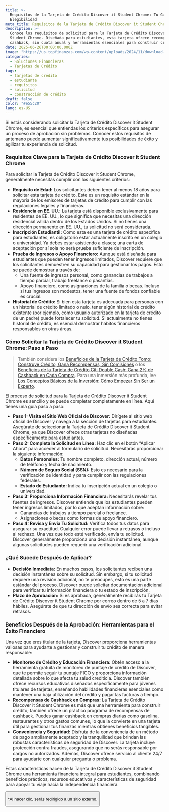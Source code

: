 ```yaml
---
title: >-
  Requisitos de la Tarjeta de Crédito Discover it Student Chrome: Tu Guía de
  Elegibilidad
meta_title: Requisitos de la Tarjeta de Crédito Discover it Student Chrome
description: >-
  Conoce los requisitos de solicitud para la Tarjeta de Crédito Discover it
  Student Chrome. Diseñada para estudiantes, esta tarjeta ofrece recompensas de
  cashback, sin cuota anual y herramientas esenciales para construir crédito.
date: 2025-06-26T00:00:00.000Z
image: "https://us.topfinanzas.com/wp-content/uploads/2024/11/download-6.webp"
categories:
  - Soluciones Financieras
  - Tarjetas de Crédito
tags:
  - tarjetas de crédito
  - estudiante
  - requisitos
  - solicitud
  - construcción de crédito
draft: false
color: "#e55c20"
lang: es-US
---
```


Si estás considerando solicitar la Tarjeta de Crédito Discover it Student Chrome, es esencial que entiendas los criterios específicos para asegurar un proceso de aprobación sin problemas. Conocer estos requisitos de antemano puede aumentar significativamente tus posibilidades de éxito y agilizar tu experiencia de solicitud.

### Requisitos Clave para la Tarjeta de Crédito Discover it Student Chrome

Para solicitar la Tarjeta de Crédito Discover it Student Chrome, generalmente necesitas cumplir con los siguientes criterios:

- **Requisito de Edad:** Los solicitantes deben tener al menos 18 años para solicitar esta tarjeta de crédito. Este es un requisito estándar en la mayoría de los emisores de tarjetas de crédito para cumplir con las regulaciones legales y financieras.
- **Residencia en EE. UU.:** La tarjeta está disponible exclusivamente para residentes de EE. UU., lo que significa que necesitas una dirección residencial válida dentro de los Estados Unidos. Si no tienes una dirección permanente en EE. UU., tu solicitud no será considerada.
- **Inscripción Estudiantil:** Como esta es una tarjeta de crédito específica para estudiantes, es obligatorio estar actualmente inscrito en un colegio o universidad. Ya debes estar asistiendo a clases; una carta de aceptación por sí sola no será prueba suficiente de inscripción.
- **Prueba de Ingresos o Apoyo Financiero:** Aunque está diseñada para estudiantes que pueden tener ingresos limitados, Discover requiere que los solicitantes demuestren su capacidad para gestionar los pagos. Esto se puede demostrar a través de:
  - Una fuente de ingresos personal, como ganancias de trabajos a tiempo parcial, trabajo freelance o pasantías.
  - Apoyo financiero, como asignaciones de la familia o becas. Incluso si tus ingresos son modestos, tener una fuente de fondos confiable es crucial.
- **Historial de Crédito:** Si bien esta tarjeta es adecuada para personas con un historial de crédito limitado o nulo, tener algún historial de crédito existente (por ejemplo, como usuario autorizado en la tarjeta de crédito de un padre) puede fortalecer tu solicitud. Si actualmente no tienes historial de crédito, es esencial demostrar hábitos financieros responsables en otras áreas.

### Cómo Solicitar la Tarjeta de Crédito Discover it Student Chrome: Paso a Paso

> También considera los [Beneficios de la Tarjeta de Crédito Tomo: Construye Crédito, Gana Recompensas, Sin Comisiones](/soluciones-financieras/beneficios-de-la-tarjeta-de-credito-tomo-construye-credito-gana-recompensas-sin-comisiones) o los [Beneficios de la Tarjeta de Crédito Citi Double Cash: Gana 2% de Cashback en Cada Compra](/soluciones-financieras/beneficios-de-la-tarjeta-de-credito-citi-double-cash-2-cashback-en-todas-tus-compras). Para una inmersión más profunda, lee [Los Conceptos Básicos de la Inversión: Cómo Empezar Sin Ser un Experto](/personal-finance/los-conceptos-basicos-de-la-inversion-como-empezar-sin-ser-un-experto).

El proceso de solicitud para la Tarjeta de Crédito Discover it Student Chrome es sencillo y se puede completar completamente en línea. Aquí tienes una guía paso a paso:

- **Paso 1: Visita el Sitio Web Oficial de Discover:** Dirígete al sitio web oficial de Discover y navega a la sección de tarjetas para estudiantes. Asegúrate de seleccionar la Tarjeta de Crédito Discover it Student Chrome, ya que Discover ofrece otras tarjetas no diseñadas específicamente para estudiantes.
- **Paso 2: Completa la Solicitud en Línea:** Haz clic en el botón “Aplicar Ahora” para acceder al formulario de solicitud. Necesitarás proporcionar la siguiente información:
  - **Datos Personales:** Tu nombre completo, dirección actual, número de teléfono y fecha de nacimiento.
  - **Número de Seguro Social (SSN):** Esto es necesario para la verificación de identidad y para cumplir con las regulaciones federales.
  - **Estado de Estudiante:** Indica tu inscripción actual en un colegio o universidad.
- **Paso 3: Proporciona Información Financiera:** Necesitarás revelar tus fuentes de ingresos. Discover entiende que los estudiantes pueden tener ingresos limitados, por lo que aceptan información sobre:
  - Ganancias de trabajos a tiempo parcial o freelance.
  - Asignaciones o becas como formas de apoyo financiero.
- **Paso 4: Revisa y Envía Tu Solicitud:** Verifica todos tus datos para asegurar su exactitud. Cualquier error puede llevar a retrasos o incluso al rechazo. Una vez que todo esté verificado, envía tu solicitud. Discover generalmente proporciona una decisión instantánea, aunque algunas solicitudes pueden requerir una verificación adicional.

### ¿Qué Sucede Después de Aplicar?

- **Decisión Inmediata:** En muchos casos, los solicitantes reciben una decisión instantánea sobre su solicitud. Sin embargo, si tu solicitud requiere una revisión adicional, no te preocupes, esto es una parte estándar del proceso. Discover puede solicitar documentación adicional para verificar tu información financiera o tu estado de inscripción.
- **Plazo de Aprobación:** Si es aprobada, generalmente recibirás tu Tarjeta de Crédito Discover it Student Chrome por correo dentro de 5 a 7 días hábiles. Asegúrate de que tu dirección de envío sea correcta para evitar retrasos.

<AdZone id="us_site_4" />

### Beneficios Después de la Aprobación: Herramientas para el Éxito Financiero

Una vez que eres titular de la tarjeta, Discover proporciona herramientas valiosas para ayudarte a gestionar y construir tu crédito de manera responsable:

- **Monitoreo de Crédito y Educación Financiera:** Obtén acceso a la herramienta gratuita de monitoreo de puntaje de crédito de Discover, que te permite seguir tu puntaje FICO y proporciona información detallada sobre lo que afecta tu salud crediticia. Discover también ofrece recursos educativos diseñados específicamente para jóvenes titulares de tarjetas, enseñando habilidades financieras esenciales como mantener una baja utilización del crédito y pagar las facturas a tiempo.
- **Recompensas de Cashback en Compras:** La Tarjeta de Crédito Discover it Student Chrome es más que una herramienta para construir crédito; también ofrece un práctico programa de recompensas de cashback. Puedes ganar cashback en compras diarias como gasolina, restaurantes y otros gastos comunes, lo que la convierte en una tarjeta útil para gestionar tus finanzas mientras obtienes beneficios tangibles.
- **Conveniencia y Seguridad:** Disfruta de la conveniencia de un método de pago ampliamente aceptado y la tranquilidad que brindan las robustas características de seguridad de Discover. La tarjeta incluye protección contra fraudes, asegurando que no serás responsable por cargos no autorizados. Además, Discover ofrece servicio al cliente 24/7 para ayudarte con cualquier pregunta o problema.

Estas características hacen de la Tarjeta de Crédito Discover it Student Chrome una herramienta financiera integral para estudiantes, combinando beneficios prácticos, recursos educativos y características de seguridad para apoyar tu viaje hacia la independencia financiera.

<Button
  label="Aplicar en el Sitio Oficial"
  link="https://www.discover.com/credit-cards/student-credit-card/chrome-card.html"
/>

<p class="text-sm mt-2">*Al hacer clic, serás redirigido a un sitio externo.</p>
